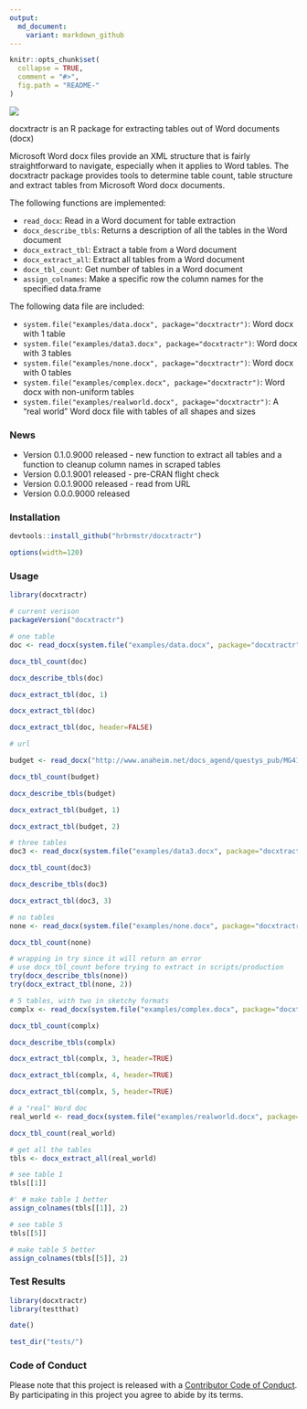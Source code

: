 ```yaml
---
output:
  md_document:
    variant: markdown_github
---
```


<!-- README.md is generated from README.Rmd. Please edit that file -->

```r
knitr::opts_chunk$set(
  collapse = TRUE,
  comment = "#>",
  fig.path = "README-"
)
```

![](docxtractr-logo.png)

docxtractr is an R package for extracting tables out of Word documents (docx)

Microsoft Word docx files provide an XML structure that is fairly
straightforward to navigate, especially when it applies to Word tables. The
docxtractr package provides tools to determine table count, table structure and
extract tables from Microsoft Word docx documents.

The following functions are implemented:

- `read_docx`:	Read in a Word document for table extraction
- `docx_describe_tbls`:	Returns a description of all the tables in the Word document
- `docx_extract_tbl`:	Extract a table from a Word document
- `docx_extract_all`:	Extract all tables from a Word document
- `docx_tbl_count`:	Get number of tables in a Word document
- `assign_colnames`:	Make a specific row the column names for the specified data.frame

The following data file are included:

- `system.file("examples/data.docx", package="docxtractr")`: Word docx with 1 table
- `system.file("examples/data3.docx", package="docxtractr")`: Word docx with 3 tables
- `system.file("examples/none.docx", package="docxtractr")`: Word docx with 0 tables
- `system.file("examples/complex.docx", package="docxtractr")`: Word docx with non-uniform tables
- `system.file("examples/realworld.docx", package="docxtractr")`: A "real world" Word docx file with tables of all shapes and sizes

### News

- Version 0.1.0.9000 released - new function to extract all tables and a function to cleanup column names in scraped tables
- Version 0.0.1.9001 released - pre-CRAN flight check
- Version 0.0.1.9000 released - read from URL
- Version 0.0.0.9000 released

### Installation

```r
devtools::install_github("hrbrmstr/docxtractr")
```

```r
options(width=120)
```

### Usage

```r
library(docxtractr)

# current verison
packageVersion("docxtractr")

# one table
doc <- read_docx(system.file("examples/data.docx", package="docxtractr"))

docx_tbl_count(doc)

docx_describe_tbls(doc)

docx_extract_tbl(doc, 1)

docx_extract_tbl(doc)

docx_extract_tbl(doc, header=FALSE)

# url 

budget <- read_docx("http://www.anaheim.net/docs_agend/questys_pub/MG41925/AS41964/AS41967/AI44538/DO44539/1.DOCX")

docx_tbl_count(budget)

docx_describe_tbls(budget)

docx_extract_tbl(budget, 1)

docx_extract_tbl(budget, 2) 

# three tables
doc3 <- read_docx(system.file("examples/data3.docx", package="docxtractr"))

docx_tbl_count(doc3)

docx_describe_tbls(doc3)

docx_extract_tbl(doc3, 3)

# no tables
none <- read_docx(system.file("examples/none.docx", package="docxtractr"))

docx_tbl_count(none)

# wrapping in try since it will return an error
# use docx_tbl_count before trying to extract in scripts/production
try(docx_describe_tbls(none))
try(docx_extract_tbl(none, 2))

# 5 tables, with two in sketchy formats
complx <- read_docx(system.file("examples/complex.docx", package="docxtractr"))

docx_tbl_count(complx)

docx_describe_tbls(complx)

docx_extract_tbl(complx, 3, header=TRUE)

docx_extract_tbl(complx, 4, header=TRUE)

docx_extract_tbl(complx, 5, header=TRUE)

# a "real" Word doc
real_world <- read_docx(system.file("examples/realworld.docx", package="docxtractr"))

docx_tbl_count(real_world)

# get all the tables
tbls <- docx_extract_all(real_world)

# see table 1
tbls[[1]]

#' # make table 1 better
assign_colnames(tbls[[1]], 2)

# see table 5
tbls[[5]]

# make table 5 better
assign_colnames(tbls[[5]], 2)
```

### Test Results

```r
library(docxtractr)
library(testthat)

date()

test_dir("tests/")
```

### Code of Conduct

Please note that this project is released with a [Contributor Code of Conduct](CONDUCT.md). 
By participating in this project you agree to abide by its terms.
